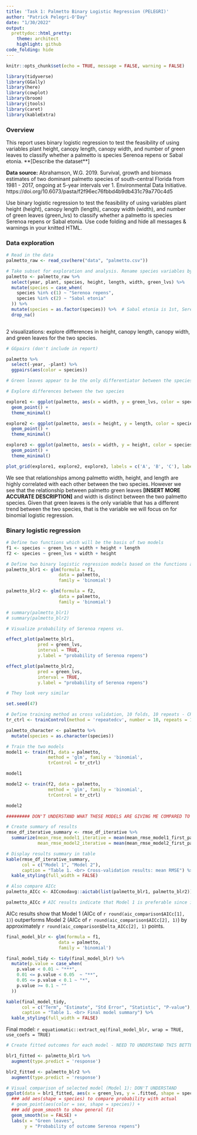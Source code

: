 ```yaml
---
title: 'Task 1: Palmetto Binary Logistic Regression (PELEGRI)'
author: "Patrick Pelegri-O'Day"
date: "1/30/2022"
output:
  prettydoc::html_pretty:
    theme: architect
    highlight: github
code_folding: hide
---
```


```r
knitr::opts_chunk$set(echo = TRUE, message = FALSE, warning = FALSE)

library(tidyverse)
library(GGally)
library(here)
library(cowplot)
library(broom)
library(jtools)
library(caret)
library(kableExtra)
```


### Overview
This report uses binary logistic regression to test the feasibility of using variables plant height, canopy length, canopy width, and number of green leaves to classify whether a palmetto is species Serenoa repens or Sabal etonia. **[Describe the dataset**]

**Data source:** Abrahamson, W.G. 2019. Survival, growth and biomass estimates of two dominant palmetto species of south-central Florida from 1981 - 2017, ongoing at 5-year intervals ver 1. Environmental Data Initiative. https://doi.org/10.6073/pasta/f2f96ec76fbbd4b9db431c79a770c4d5

Use binary logistic regression to test the feasibility of using variables plant height (height), canopy length (length), canopy width (width), and number of green leaves (green_lvs) to classify whether a palmetto is species Serenoa repens or Sabal etonia. Use code folding and hide all messages & warnings in your knitted HTML.

### Data exploration

```r
# Read in the data
palmetto_raw <- read_csv(here("data", "palmetto.csv"))

# Take subset for exploration and analysis. Rename species variables by their latin name and convert to factor
palmetto <- palmetto_raw %>% 
  select(year, plant, species, height, length, width, green_lvs) %>% 
  mutate(species = case_when(
    species %in% c(1) ~ "Serenoa repens",
    species %in% c(2) ~ "Sabal etonia"
  )) %>% 
  mutate(species = as.factor(species)) %>%  # Sabal etonia is 1st, Serenoa repens is 2nd
  drop_na()
  
```

2 visualizations: explore differences in height, canopy length, canopy width, and green leaves for the two species.

```r
# GGpairs (don't include in report)

palmetto %>% 
  select(-year, -plant) %>% 
  ggpairs(aes(color = species))

# Green leaves appear to be the only differentiator between the species
```


```r
# Explore differences between the two species

explore1 <- ggplot(palmetto, aes(x = width, y = green_lvs, color = species)) +
  geom_point() +
  theme_minimal()

explore2 <- ggplot(palmetto, aes(x = height, y = length, color = species)) +
  geom_point() + 
  theme_minimal()

explore3 <- ggplot(palmetto, aes(x = width, y = height, color = species)) +
  geom_point() +
  theme_minimal()

plot_grid(explore1, explore2, explore3, labels = c('A', 'B', 'C'), label_size = 12, nrow = 2)
```

We see that relationships among palmetto width, height, and length are highly correlated with each other between the two species. However we see that the relationship between palmetto green leaves **[INSERT MORE ACCURATE DESCRIPTION]** and width is distinct between the two palmetto species. Given that green leaves is the only variable that has a different trend between the two species, that is the variable we will focus on for binomial logistic regression.

### Binary logistic regression

```r

# Define two functions which will be the basis of two models
f1 <- species ~ green_lvs + width + height + length
f2 <- species ~ green_lvs + width + height 

# Define two binary logistic regression models based on the functions above
palmetto_blr1 <- glm(formula = f1,
                    data = palmetto,
                    family = 'binomial')

palmetto_blr2 <- glm(formula = f2,
                    data = palmetto,
                    family = 'binomial')

# summary(palmetto_blr1)
# summary(palmetto_blr2)

```

```r
# Visualize probability of Serenoa repens vs. 

effect_plot(palmetto_blr1,
            pred = green_lvs,
            interval = TRUE,
            y.label = "probability of Serenoa repens")

effect_plot(palmetto_blr2,
            pred = green_lvs,
            interval = TRUE,
            y.label = "probability of Serenoa repens")

# They look very similar 
```

```r

set.seed(47)

# Define training method as cross validation, 10 folds, 10 repeats - CHECK MY UNDERSTANDING
tr_ctrl <- trainControl(method = 'repeatedcv', number = 10, repeats = 10)

palmetto_character <- palmetto %>%
  mutate(species = as.character(species))

# Train the two models
model1 <- train(f1, data = palmetto,
                method = 'glm', family = 'binomial',
                trControl = tr_ctrl)

model1

model2 <- train(f2, data = palmetto,
                method = 'glm', family = 'binomial',
                trControl = tr_ctrl)

model2

######### DON'T UNDERSTAND WHAT THESE MODELS ARE GIVING ME COMPARED TO WHAT I PRODUCED FROM FOR-LOOPS ############

# Create summary of results
rmse_df_iterative_summary <- rmse_df_iterative %>% 
  summarize(mean_rmse_model1_iterative = mean(mean_rmse_model1_first_pass),
            mean_rmse_model2_iterative = mean(mean_rmse_model2_first_pass))

# Display results summary in table
kable(rmse_df_iterative_summary,
      col = c("Model 1", "Model 2"),
      caption = "Table 1. <br> Cross-validation results: mean RMSE") %>% 
  kable_styling(full_width = FALSE)

```

```r
# Also compare AICc
palmetto_AICc <- AICcmodavg::aictab(list(palmetto_blr1, palmetto_blr2))

palmetto_AICc # AIC results indicate that Model 1 is preferable since it is lower by 7 points
```

AICc results show that Model 1 (AICc of `r round(aic_comparison$AICc[1], 1)`) outperforms Model 2 (AICc of `r round(aic_comparison$AICc[2], 1)`) by approximately `r round(aic_comparison$Delta_AICc[2], 1)` points.

```r
final_model_blr <- glm(formula = f1,
                    data = palmetto,
                    family = 'binomial')

final_model_tidy <- tidy(final_model_blr) %>% 
  mutate(p.value = case_when(
    p.value < 0.01 ~ "***",
    0.01 <= p.value < 0.05  ~ "**",
    0.05 <= p.value < 0.1 ~ "*",
    p.value >= 0.1 ~ ""
  ))

kable(final_model_tidy,
      col = c("Term", "Estimate", "Std Error", "Statistic", "P-value"),
      caption = "Table 1. <br> Final model summary") %>% 
  kable_styling(full_width = FALSE)
```

Final model:
`r equatiomatic::extract_eq(final_model_blr, wrap = TRUE, use_coefs = TRUE)`

```r
 
# Create fitted outcomes for each model - NEED TO UNDERSTAND THIS BETTER

blr1_fitted <- palmetto_blr1 %>% 
  augment(type.predict = 'response')

blr2_fitted <- palmetto_blr2 %>% 
  augment(type.predict = 'response')

# Visual comparison of selected model (Model 1): DON'T UNDERSTAND
ggplot(data = blr1_fitted, aes(x = green_lvs, y = .fitted, shape = species)) +
  ### add aes(shape = species) to compare probability with actual
  # geom_point(aes(color = sex, shape = species)) +
  ### add geom_smooth to show general fit
  geom_smooth(se = FALSE) +
  labs(x = "Green leaves",
   	   y = "Probability of outcome Serenoa repens")
```

